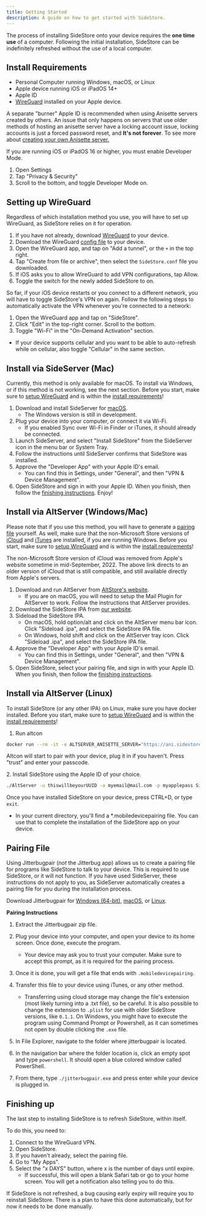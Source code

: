 ```yaml
---
title: Getting Started
description: A guide on how to get started with SideStore.
---
```


The process of installing SideStore onto your device requires the **one time use** of a computer. Following the initial installation, SideStore can be indefinitely refreshed without the use of a local computer.

## Install Requirements

* Personal Computer running Windows, macOS, or Linux
* Apple device running iOS or iPadOS 14+
* Apple ID
* [WireGuard](https://apps.apple.com/us/app/wireguard/id1441195209) installed on your Apple device.

A separate "burner" Apple ID is recommended when using Anisette servers created by others. An issue that only happens on servers that use older methods of hosting an anisette server have a locking account issue, locking accounts is just a forced password reset, and **It's not forever**. To see more about [creating your own Anisette server.](../../advanced/anisette-server)

If you are running iOS or iPadOS 16 or higher, you must enable Developer Mode.

1. Open Settings
2. Tap "Privacy & Security"
3. Scroll to the bottom, and toggle Developer Mode on.

## Setting up WireGuard

Regardless of which installation method you use, you will have to set up WireGuard, as SideStore relies on it for operation.

1. If you have not already, download [WireGuard](https://apps.apple.com/us/app/wireguard/id1441195209) to your device.
2. Download the WireGuard [config file](https://github.com/SideStore/SideStore/releases/download/0.3.1/SideStore.conf) to your device.
3. Open the WireGuard app, and tap on "Add a tunnel", or the `+` in the top right.
4. Tap "Create from file or archive", then select the `SideStore.conf` file you downloaded.
5. If iOS asks you to allow WireGuard to add VPN configurations, tap Allow.
6. Toggle the switch for the newly added SideStore to on.

So far, if your iOS device restarts or you connect to a different network, you will have to toggle SideStore's VPN on again. Follow the following steps to automatically activate the VPN whenever you're connected to a network:

1. Open the WireGuard app and tap on "SideStore".
2. Click "Edit" in the top-right corner. Scroll to the bottom.
3. Toggle "Wi-Fi" in the "On-Demand Activation" section.
  * If your device supports cellular and you want to be able to auto-refresh while on cellular, also toggle "Cellular" in the same section.

## Install via SideServer (Mac)

Currently, this method is only available for macOS. To install via Windows, or if this method is not working, see the next section. Before you start, make sure to [setup WireGuard](#setting-up-wireguard) and is within the [install requirements](#install-requirements)!

1. Download and install SideServer for [macOS](https://github.com/SideStore/SideServer-macOS/releases/latest/download/SideServer.dmg).
    * The Windows version is still in development.
2. Plug your device into your computer, or connect it via Wi-Fi.
    * If you enabled Sync over Wi-Fi in Finder or iTunes, it should already be connected.
3. Launch SideServer, and select "Install SideStore" from the SideServer icon in the menu bar or System Tray.
4. Follow the instructions until SideServer confirms that SideStore was installed.
5. Approve the "Developer App" with your Apple ID's email.
    * You can find this in Settings, under "General", and then "VPN & Device Management".
6. Open SideStore and sign in with your Apple ID. When you finish, then follow the [finishing instructions](#finishing-up). Enjoy!

## Install via AltServer (Windows/Mac)

Please note that if you use this method, you will have to generate a [pairing file](#pairing-file) yourself. As well, make sure that the non-Microsoft Store versions of [iCloud](https://updates.cdn-apple.com/2020/windows/001-39935-20200911-1A70AA56-F448-11EA-8CC0-99D41950005E/iCloudSetup.exe) and [iTunes](https://support.apple.com/en-us/HT210384) are installed, if you are running Windows. Before you start, make sure to [setup WireGuard](#setting-up-wireguard) and is within the [install requirements](#install-requirements)!

The non-Microsoft Store version of iCloud was removed from Apple's website sometime in mid-September, 2022. The above link directs to an older version of iCloud that is still compatible, and still available directly from Apple's servers.

1. Download and run AltServer from [AltStore's website](https://AltStore.io).
    * If you are on macOS, you will need to setup the Mail Plugin for AltServer to work. Follow the instructions that AltServer provides.
2. Download the SideStore IPA from [our website](https://sidestore.io).
3. Sideload the SideStore IPA.
    * On macOS, hold option/alt and click on the AltServer menu bar icon. Click "Sideload .ipa", and select the SideStore IPA file.
    * On Windows, hold shift and click on the AltServer tray icon. Click "Sideload .ipa", and select the SideStore IPA file.
4. Approve the "Developer App" with your Apple ID's email.
    * You can find this in Settings, under "General", and then "VPN & Device Management".
5. Open SideStore, select your pairing file, and sign in with your Apple ID. When you finish, then follow the [finishing instructions](#finishing-up).

## Install via AltServer (Linux)

To install SideStore (or any other IPA) on Linux, make sure you have docker installed. Before you start, make sure to [setup WireGuard](#setting-up-wireguard) and is within the [install requirements](#install-requirements)!

1. Run altcon

```bash
docker run --rm -it -e ALTSERVER_ANISETTE_SERVER="https://ani.sidestore.io/" -v ${PWD}/:/mnt/ -v /var/run:/var/run ghcr.io/sidestore/altcon
```

Altcon will start to pair with your device, plug it in if you haven't. Press "trust" and enter your passcode.

2\. Install SideStore using the Apple ID of your choice.

```bash
./AltServer -u thiswillbeyourUUID -a myemail@mail.com -p myapplepass SideStore.ipa
```

Once you have installed SideStore on your device, press CTRL+D, or type `exit`.

* In your current directory, you'll find a *.mobiledevicepairing file. You can use that to complete the installation of the SideStore app on your device.

## Pairing File

Using Jitterbugpair (*not* the Jitterbug app) allows us to create a pairing file for programs like SideStore to talk to your device. This is required to use SideStore, or it will not function. If you have used SideServer, these instructions do not apply to you, as SideServer automatically creates a pairing file for you during the installation process.

Download Jitterbugpair for [Windows (64-bit)](https://github.com/osy/Jitterbug/releases/download/v1.3.1/jitterbugpair-win64.zip), [macOS](https://github.com/osy/Jitterbug/releases/download/v1.3.1/jitterbugpair-macos.zip), or [Linux](https://github.com/osy/Jitterbug/releases/download/v1.3.1/jitterbugpair-linux.zip).

**Pairing Instructions**

1. Extract the Jitterbugpair zip file.
2. Plug your device into your computer, and open your device to its home screen. Once done, execute the program.
    * Your device may ask you to trust your computer. Make sure to accept this prompt, as it is required for the pairing process.
3. Once it is done, you will get a file that ends with `.mobiledevicepairing`.
4. Transfer this file to your device using iTunes, or any other method.
    * Transferring using cloud storage may change the file's extension (most likely turning into a .txt file), so be careful. It is also possible to change the extension to `.plist` for use with older SideStore versions, like `0.1.1`.
On Windows, you might have to execute the program using Command Prompt or Powershell, as it can sometimes not open by double clicking the `.exe` file.

5. In File Explorer, navigate to the folder where jitterbugpair is located.
6. In the navigation bar where the folder location is, click an empty spot and type `powershell`. It should open a blue colored window called PowerShell.
7. From there, type `./jitterbugpair.exe` and press enter while your device is plugged in.

## Finishing up

The last step to installing SideStore is to refresh SideStore, within itself.

To do this, you need to:

1. Connect to the WireGuard VPN.
2. Open SideStore.
3. If you haven't already, select the pairing file.
4. Go to "My Apps".
5. Select the "x DAYS" button, where x is the number of days until expire.
    * If successful, this will open a blank Safari tab or go to your home screen. You will get a notification also telling you to do this.

If SideStore is not refreshed, a bug causing early expiry will require you to reinstall SideStore. There is a plan to have this done automatically, but for now it needs to be done manually.
